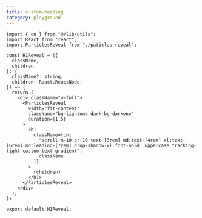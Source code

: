 ```yaml
---
title: custom-heading
category: playground
---
```


```tsx
import { cn } from "@/lib/utils";
import React from "react";
import ParticlesReveal from "./paticles-reveal";

const H1Reveal = ({
  className,
  children,
}: {
  className?: string;
  children: React.ReactNode;
}) => {
  return (
    <div className="w-full">
      <ParticlesReveal
        width="fit-content"
        className="bg-lightone dark:bg-darkone"
        duration={1.5}
      >
        <h1
          className={cn(
            "scroll-m-10 pr-16 text-[3rem] md:text-[4rem] xl:text-[6rem] md:leading-[7rem] drop-shadow-xl font-bold  uppercase tracking-tight custom-text-gradient",
            className
          )}
        >
          {children}
        </h1>
      </ParticlesReveal>
    </div>
  );
};

export default H1Reveal;
```

